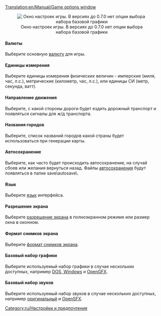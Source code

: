 [[Translation:en/Manual/Game options window]]
{{ru/Необходимо сделать|поправить ссылки после перевода соответствующих страниц}}
{{ru/Оглавление}}
<center>[[File:ru/Game options.png|center|none|frame|Окно настроек игры. В версиях до 0.7.0 нет опции выбора набора базовой графики]]</center>

====Валюты====
Выберите основную [[en/Archive/Manual/Settings/Currency|валюту]] для игры.

====Единицы измерения====
Выберите единицы измерения физических величин - имперские (миля, час, л.с.), метрические (километр, час, л.с.), или единицы СИ (метр, секунда, ватт).

====Направление движения====
Выберите, с какой стороны дороги будет ездить дорожный транспорт и появляться сигналы для ж/д транспорта.

====Названия городов====
Выберите, список названий городов какой страны будет использоваться при генерации карты.

====Автосохранение====
Выберите, как часто будет происходить автосохранение, на случай сбоев или желания вернуться назад. Файлы [[en/Archive/Manual/Settings/Autosave|автосохранения]] будут появляться в папке save\autosave\.

====Язык====
Выберите [[en/Archive/Manual/Settings/Language|язык]] интерфейса.

====Разрешение экрана====
Выберите [[en/Archive/Manual/Settings/Resolution|разрешение экрана]] в полноэкранном режиме или размер окна в оконном.

====Формат снимков экрана====
Выберите [[en/Archive/Manual/Settings/Screenshot format|формат снимков экрана]].

====Базовый набор графики====
Выберите используемый набор графики в случае нескольких доступных, например [[en/Archive/Manual/Installation FAQ#What_files_do_I_need_from_TTD.3F|DOS, Windows]] и [[en/Archive/Community/Graphics Replacement|OpenGFX]].

====Базовый набор звуков====
Выберите используемый набор звуков в случае нескольких доступных, например [[en/Archive/Manual/Installation FAQ#What_files_do_I_need_from_TTD.3F|оригинальный]] и [[en/Archive/Community/Sound Effects Replacement|OpenSFX]].


[[Category:ru/Настройки и предпочтения]]